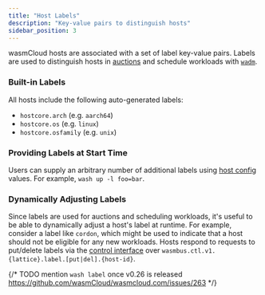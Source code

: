```yaml
---
title: "Host Labels"
description: "Key-value pairs to distinguish hosts"
sidebar_position: 3
---
```


wasmCloud hosts are associated with a set of label key-value pairs. Labels are used to distinguish hosts in [auctions](/docs/deployment/hosts/auctions) and schedule workloads with [`wadm`](/docs/ecosystem/wadm/).

### Built-in Labels

All hosts include the following auto-generated labels:

- `hostcore.arch` (e.g. `aarch64`)
- `hostcore.os` (e.g. `linux`)
- `hostcore.osfamily` (e.g. `unix`)

### Providing Labels at Start Time

Users can supply an arbitrary number of additional labels using [host config](/docs/reference/host-config) values. For example, `wash up -l foo=bar`.

### Dynamically Adjusting Labels

Since labels are used for auctions and scheduling workloads, it's useful to be able to dynamically adjust a host's label at runtime. For example, consider a label like `cordon`, which might be used to indicate that a host should not be eligible for any new workloads. Hosts respond to requests to put/delete labels via the [control interface](/docs/hosts/lattice-protocols/control-interface) over `wasmbus.ctl.v1.{lattice}.label.[put|del].{host-id}`.

{/* TODO mention `wash label` once v0.26 is released https://github.com/wasmCloud/wasmcloud.com/issues/263 */}
